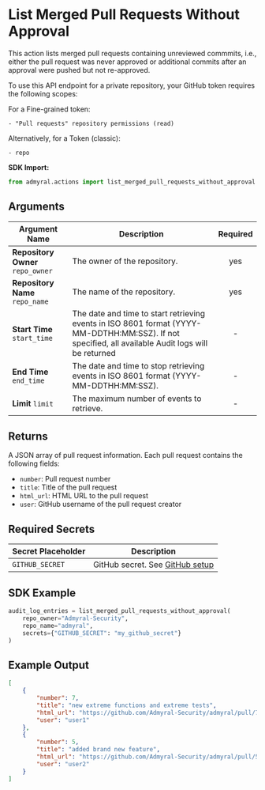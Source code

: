
# List Merged Pull Requests Without Approval

This action lists merged pull requests containing unreviewed commmits, i.e., either the pull request was never approved or additional commits after an approval were pushed but not re-approved.

To use this API endpoint for a private repository, your GitHub token requires the following scopes:

For a Fine-grained token:

```
- "Pull requests" repository permissions (read)
```

Alternatively, for a Token (classic):

```
- repo
```

**SDK Import:**

```python
from admyral.actions import list_merged_pull_requests_without_approval
```

## Arguments

| Argument Name                     | Description                                                                                                                                         | Required |
| --------------------------------- | --------------------------------------------------------------------------------------------------------------------------------------------------- | :------: |
| **Repository Owner** `repo_owner` | The owner of the repository.                                                                                                                        |   yes    |
| **Repository Name** `repo_name`   | The name of the repository.                                                                                                                         |   yes    |
| **Start Time** `start_time`       | The date and time to start retrieving events in ISO 8601 format (YYYY-MM-DDTHH:MM:SSZ). If not specified, all available Audit logs will be returned |    -     |
| **End Time** `end_time`           | The date and time to stop retrieving events in ISO 8601 format (YYYY-MM-DDTHH:MM:SSZ).                                                              |    -     |
| **Limit** `limit`                 | The maximum number of events to retrieve.                                                                                                           |    -     |

## Returns

A JSON array of pull request information. Each pull request contains the following fields:

-   `number`: Pull request number
-   `title`: Title of the pull request
-   `html_url`: HTML URL to the pull request
-   `user`: GitHub username of the pull request creator

## Required Secrets

| Secret Placeholder | Description                                                    |
| ------------------ | -------------------------------------------------------------- |
| `GITHUB_SECRET`    | GitHub secret. See [GitHub setup](/integrations/github/github) |

## SDK Example

```python
audit_log_entries = list_merged_pull_requests_without_approval(
	repo_owner="Admyral-Security",
	repo_name="admyral",
	secrets={"GITHUB_SECRET": "my_github_secret"}
)
```

## Example Output

```json
[
	{
		"number": 7,
		"title": "new extreme functions and extreme tests",
		"html_url": "https://github.com/Admyral-Security/admyral/pull/7",
		"user": "user1"
	},
	{
		"number": 5,
		"title": "added brand new feature",
		"html_url": "https://github.com/Admyral-Security/admyral/pull/5",
		"user": "user2"
	}
]
```
